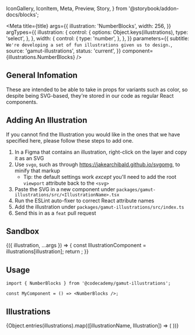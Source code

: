   IconGallery,
  IconItem,
  Meta,
  Preview,
  Story,
} from '@storybook/addon-docs/blocks';


<Meta
  title={title}
  args={{
    illustration: 'NumberBlocks',
    width: 256,
  }}
  argTypes={{
    illustration: {
      control: {
        options: Object.keys(illustrations),
        type: 'select',
      },
    },
    width: {
      control: {
        type: 'number',
      },
    },
  }}
  parameters={{
    subtitle: `We're developing a set of fun illustrations given us to design.`,
    source: 'gamut-illustrations',
    status: 'current',
  }}
  component={illustrations.NumberBlocks}
/>

## General Infomation

These are intended to be able to take in props for variants such as color, so despite being SVG-based, they're stored in our code as regular React components.

## Adding An Illustration

If you cannot find the Illustration you would like in the ones that we have specified here, please follow these steps to add one.

1. In a Figma that contains an illustration, right-click on the layer and copy it as an SVG
2. Use `svgo`, such as through https://jakearchibald.github.io/svgomg, to minify that markup
   - Tip: the default settings work _except_ you'll need to add the root `viewport` attribute back to the `<svg>`
3. Paste the SVG in a new component under `packages/gamut-illustrations/src/<IllustrationName>.tsx`
4. Run the ESLint auto-fixer to correct React attribute names
5. Add the illustration under `packages/gamut-illustrations/src/index.ts`
6. Send this in as a `feat` pull request

## Sandbox

<Preview>
  <Story name="Editable Illustration">
    {({ illustration, ...args }) => {
      const IllustrationComponent = illustrations[illustration];
      return <IllustrationComponent {...args} />;
    }}
  </Story>
</Preview>

<PropsTable story="Editable Illustration" />

## Usage

```tsx
import { NumberBlocks } from '@codecademy/gamut-illustrations';

const MyComponent = () => <NumberBlocks />;
```

## Illustrations

<IconGallery>
  {Object.entries(illustrations).map(([illustrationName, Illustration]) => (
    <IconItem key={illustrationName} name={illustrationName}>
      <Illustration width="128px" />
    </IconItem>
  ))}
</IconGallery>
